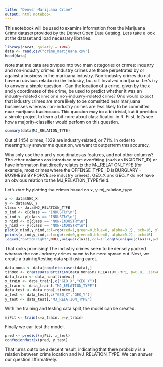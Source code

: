 ```yaml
---
title: "Denver Marijuana Crime"
output: html_notebook
---
```


This notebook will be used to examine information from the Marijuana Crime dataset provided by the Denver Open Data Catalog. Let's take a look at the dataset and load necessary libraries.

```r
library(caret, quietly = TRUE)
data <- read.csv("crime_marijuana.csv")
head(data)
```

Note that the data are divided into two main categories of crimes: industry and non-industry crimes. Industry crimes are those perpetrated by or against a business in the marijuana industry. Non-industry crimes do not have an obvious relation to the industry, but still involved marijuana. Let's try to answer a simple question - Can the location of a crime, given by the x and y coordinates of the crime, be used to predict whether it was an industry-related crime or a non-industry-related crime? One would expect that industry crimes are more likely to be committed near marijuana businesses whereas non-industry crimes are less likely to be committed near marijuana businesses. This question may be a bit trivial, but it provides a simple project to learn a bit more about classification in R. First, let's see how a majority-classifier would perform on this question.

```r
summary(data$MJ_RELATION_TYPE)
```

Out of 1454 crimes, 1039 are industry-related, or 71%. In order to meaningfully answer the question, we want to outperform this accuracy.

Why only use the x and y coordinates as features, and not other columns? The other columns can introduce more overfitting (such as INCIDENT_ID) or have information that directly relates to the MJ_RELATION_TYPE (for example, most crimes where the OFFENSE_TYPE_ID is BURGLARY - BUSINESS BY FORCE are industry crimes). GEO_X and GEO_Y do not have an obvious relation to the MJ_RELATION_TYPE field.

Let's start by plotting the crimes based on x, y, mj_relation_type.

```r
x <- data$GEO_X
y <- data$GEO_Y
class <- data$MJ_RELATION_TYPE
x_ind <- x[class == "INDUSTRY\n"]
y_ind <- y[class == "INDUSTRY\n"]
x_nind <- x[class == "NON-INDUSTRY\n"]
y_nind <- y[class == "NON-INDUSTRY\n"]
plot(x_nind,y_nind,col=rgb(red=1,green=0,blue=0, alpha=0.2), pch=16, xlab = "GEO_X", ylab = "GEO_Y")
points(x_ind,y_ind,col=rgb(red=0,green=0,blue=0, alpha=0.2), pch=16)
legend("bottomright",NULL,unique(class),col=1:length(unique(class)),pch=16)
```

That looks promising! The industry crimes seem to be densely packed whereas the non-industry crimes seem to be more spread out. Next, we create a training/testing data split using caret.

```r
data_nona <- data[complete.cases(data),]
tindex <- createDataPartition(data_nona$MJ_RELATION_TYPE, p=0.8, list=FALSE)
data_train <- data_nona[tindex,]
x_train <- data_train[,c("GEO_X","GEO_Y")]
y_train <- data_train[,"MJ_RELATION_TYPE"]
data_test <- data_nona[-tindex,]
x_test <- data_test[,c("GEO_X","GEO_Y")]
y_test <- data_test[,"MJ_RELATION_TYPE"]
```

With the training and testing data split, the model can be created.

```r
mjFit <- train(x=x_train, y=y_train)
```

Finally we can test the model.

```r
pred <- predict(mjFit, x_test)
confusionMatrix(pred, y_test)
```

That turns out to be a decent result, indicating that there probably is a relation between crime location and MJ_RELATION_TYPE. We can answer our question affirmatively.